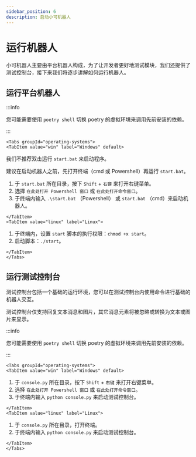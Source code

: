 ```yaml
---
sidebar_position: 6
description: 启动小可机器人
---
```



# 运行机器人

小可机器人主要由平台机器人构成，为了让开发者更好地测试模块，我们还提供了测试控制台，接下来我们将逐步讲解如何运行机器人。

## 运行平台机器人

:::info

您可能需要使用 `poetry shell` 切换 poetry 的虚拟环境来调用先前安装的依赖。

:::

```mdx-code-block
<Tabs groupId="operating-systems">
<TabItem value="win" label="Windows" default>
```

我们不推荐双击运行 `start.bat` 来启动程序。

建议在启动机器人之前，先打开终端（cmd 或 Powershell）再运行 `start.bat`。

1.  于 `start.bat` 所在目录，按下 `Shift` + `右键` 来打开右键菜单。
2.  选择 `在此处打开 Powershell 窗口` 或 `在此处打开命令窗口`。
3.  于终端内输入 `.\start.bat` （Powershell） 或 `start.bat` （cmd）来启动机器人。

```mdx-code-block
</TabItem>
<TabItem value="linux" label="Linux">
```

1.  于终端内，设置 `start` 脚本的执行权限：`chmod +x start`。
2.  启动脚本：`./start`。

```mdx-code-block
</TabItem>
</Tabs>
```

## 运行测试控制台

测试控制台包括一个基础的运行环境，您可以在测试控制台内使用命令进行基础的机器人交互。

测试控制台仅支持回复文本消息和图片，其它消息元素将被忽略或转换为文本或图片来显示。

:::info

您可能需要使用 `poetry shell` 切换 poetry 的虚拟环境来调用先前安装的依赖。

:::

```mdx-code-block
<Tabs groupId="operating-systems">
<TabItem value="win" label="Windows" default>
```

1.  于 `console.py` 所在目录，按下 `Shift` + `右键` 来打开右键菜单。
2.  选择 `在此处打开 Powershell 窗口` 或 `在此处打开命令窗口`。
3.  于终端内输入 `python console.py` 来启动测试控制台。

```mdx-code-block
</TabItem>
<TabItem value="linux" label="Linux">
```

1.  于 `console.py` 所在目录，打开终端。
2.  于终端内输入 `python console.py` 来启动测试控制台。

```mdx-code-block
</TabItem>
</Tabs>
```
